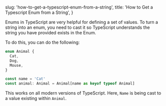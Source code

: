 
  slug: 'how-to-get-a-typescript-enum-from-a-string',
  title: 'How to Get a Typescript Enum from a String',
}


Enums in TypeScript are very helpful for defining a set of values. To turn a
string into an enum, you need to cast it so TypeScript understands the string
you have provided exists in the Enum.

To do this, you can do the following:

```ts
enum Animal {
  Cat,
  Dog,
  Mouse,
}

const name = 'Cat'
const animal: Animal = Animal[name as keyof typeof Animal]
```

This works on all modern versions of TypeScript. Here, `Name` is being cast to a
value existing within `Animal`.
